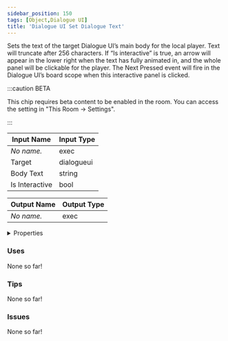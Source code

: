 ```yaml
---
sidebar_position: 150
tags: [Object,Dialogue UI]
title: 'Dialogue UI Set Dialogue Text'
---
```


Sets the text of the target Dialogue UI’s main body for the local player. Text will truncate after 256 characters. If “Is interactive” is true, an arrow will appear in the lower right when the text has fully animated in, and the whole panel will be clickable for the player. The Next Pressed event will fire in the Dialogue UI’s board scope when this interactive panel is clicked.

:::caution BETA

This chip requires beta content to be enabled in the room. You can access the setting in "This Room -> Settings".

:::




<EsbSvg />

| Input Name | Input Type |
|-----------|-----------|
| *No name.* | exec |
| Target | dialogueui |
| Body Text | string |
| Is Interactive | bool |

| Output Name | Output Type |
|-----------|-----------|
| *No name.* | exec |


<details>
  <summary>Properties</summary>
  <div>
    <div>
    <table>
      <thead>
        <tr>
          <th>Is beta required?</th>
          <th>✅</th>
        </tr>
        <tr>
          <th>Is this chip a trolling risk?</th>
          <th>❌</th>
        </tr>
        <tr>
          <th>Is this chip a role assignment risk?</th>
          <th>❌</th>
        </tr>
        <tr>
          <th>Chip UUID</th>
          <th>bc6602e4-e88b-4db4-9655-0a6baf50997e</th>
        </tr>
      </thead>
    </table>
    </div>
  </div>
</details>

### Uses

None so far!

### Tips

None so far!

### Issues

None so far!